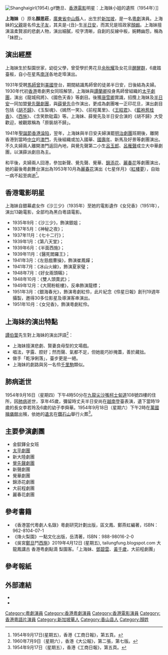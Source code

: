 [[File:Shanghaigirl(1954).gif|thumb]]艷旦、[[香港電影|香港電影]]明星：上海妹小姐的遺照（1954年）]]

'''上海妹'''（{{bd|1909年||1954年|9月16日}}）原名'''顏思莊'''，[[廣東省|廣東省]][[中山縣|中山縣]]人，出生於[[新加坡|新加坡]]，是一名[[粵劇|粵劇]]演員。上海妹的[[父親|父親]]是名伶[[顏傑卿|太子友]]，其夫是-{丑}-生[[半日安|半日安]]，而其兄是班政家[[顏蝦|顏蝦]]。上海妹擅演溫柔賢淑的悲劇人物，演出細膩，咬字清晰，自創的反線中板，婉轉幽怨，稱為「妹腔」。 

== 演出經歷 ==
上海妹生於梨園世家，幼從父學，曾受學於男花旦[[余秋耀|余秋耀]]及女花旦[[醒醒群|醒醒群]]，6歲踏臺板，自小在星馬[[南洋|南洋]]各地走埠演出。

1931年受聘[[馬師曾|馬師曾]]到[[美國|美國]]登台，期間結識馬師曾的徒弟半日安，日後結為夫婦。1930年代初[[香港|香港]]粵劇男女同班解禁，上海妹與[[譚蘭卿|譚蘭卿]]投身馬師曾組織的[[太平劇團|太平劇團]]，演出《龍城飛將》、《國色天香》等劇目。後獲[[唐雪卿|唐雪卿]]賞識，招攬上海妹及[[半日安|半日安]]一同加盟[[覺先聲劇團|覺先聲劇團]]，與[[薛覺先|薛覺先]]合作演出，更成為劇團唯一正印花旦，演出劇目包括《[[胡不歸|胡不歸]]》、《玉梨魂》、《嫣然一笑》、《前程萬里》、《[[王昭君|王昭君]]》、《[[藍袍惹桂香|藍袍惹桂香]]》、《[[西施|西施]]》、《含笑飲砒霜》等。上海妹、薛覺先及半日安合演的《胡不歸》大受歡迎，被觀眾稱為「原裝胡不歸」。

1941年[[聖誕節|聖誕節]][[香港淪陷|香港淪陷]]，翌年，上海妹與半日安夫婦演罷[[明治劇團|明治劇團]]班期後，離開香港到當時[[中立|中立]]的[[澳門|澳門]]，先後組織或加入國華、[[國壽年劇團|國壽年]]、新馬及好景等劇團演出。不久夫婦兩人離開澳門返回內地，與覺先聲第二小生[[呂玉郎|呂玉郎]]、[[呂雁聲|呂雁聲]]成立大中華劇團，以演薛派劇目為主。

和平後，夫婦兩人回港，參加新聲、覺先聲、覺華、[[錦添花劇團|錦添花]]、[[麗春花劇團|麗春花]]等劇團演出，她的最後粵劇舞台演出為1953年10月為[[麗春花劇團|麗春花]]演出《七星伴月》（[[紅樓夢|紅樓夢]]），自始一病不起至病逝<ref>1954年9月17日(星期五)，香港《工商日報》，第五頁。</ref>。

== 香港電影明星 ==
上海妹自銀幕處女作《沙三少》（1935年）至她的電影遺作《女兒香》（1951年），演出13齣電影，全部均為黑白粵語電影。
* 1935年9月：《沙三少》，飾演銀姐；
* 1937年5月：《神秘之夜》；
* 1937年11月：《七十二行》；
* 1939年1月：《第八天堂》；
* 1939年6月：《半面西施》；
* 1939年11月：《醫死閻羅王》；
* 1941年3月：《左慈戲曹操》，飾演崔鳳嬋；
* 1941年7月：《冰山火線》，飾演夏家璧；
* 1948年7月：《好女兩頭瞞》；
* 1948年10月：《雙人頭賣武》；
* 1949年12月：《大鬧粉粧樓》，反串飾演龍標；
* 1951年3月：《銀海春光》，飾演粵劇紅伶，此片紀念《伶星日報》創刊19週年攝製，邀得30多位影星及導演客串演出。
* 1951年10月：《女兒香》，飾演粵劇紅伶。

== 上海妹的演出特點 ==
[[譚伯葉|譚伯葉]]先生對上海妹的演出評語<ref>1960年7月9日（星期六），香港《大公報》，第二張，第七版。</ref>：
* 上海妹擅演悲劇、賢妻良母型的文場戲。
* 唱法，字露、腔好；然而聲、氣都不足，但她能巧妙掩蓋，善於藏拙。
* 做手「乾淨俐落」，臺步更是一絕。
* 上海妹的劇路與另一名伶[[千里駒|千里駒]]類似。

== 肺病逝世 ==
1954年9月16日（星期四）下午4時50分在[[九龍|九龍]][[尖沙嘴|尖沙嘴]][[柯士甸道|柯士甸道]]108號四樓的住所，因[[肺病|肺病]]逝世，享年45歲，彌留時丈夫半日安尚在[[越南|越南]]登臺表演，遺下當時19歲的長女李若玲及6歲的幼子李舜華。1954年9月18日（星期六）下午2時在[[萬國殯儀館|萬國殯儀館]]出殯，依她的[[遺言|遺言]]在[[鑽石山|鑽石山]]舉行火葬<ref>1954年9月17日（星期五），香港《工商日報》，第五頁。</ref>。

== 主要參演劇團 ==
* 金釵鐸全女班
* [[太平劇團|太平劇團]]
* 新大陸劇團
* [[覺先聲劇團|覺先聲劇團]]
* 新聲劇團
* 覺華劇團
* 錦添花劇團
* ⼤前程劇團
* 麗春花劇團

== 參考書籍 ==
* 《香港當代粵劇人名錄》粵劇研究計劃出版，區文鳳、鄭燕虹編著，ISBN：962-8104-07-1
* 《烽火梨園》一點文化出版，岳清著，ISBN：988-98016-2-0
* 《吳宮[[鄭旦|鄭旦]]鬥[[西施|西施]]》2019年4⽉12⽇ (星期五), tailungfung.blogspot.com 大龍鳳講古 香港粤劇點滴 梨園客。「上海妹、[[鄧碧雲|鄧碧雲]]、[[黃千歲|黃千歲]]，⼤前程劇團」

== 參考報紙 ==
<div class="references-small">
<references />
</div>

==外部連結==
* {{imdb name|6024813}}
* {{hkmdb name|189}} 

[[Category:粵劇演員|Category:粵劇演員]]
[[Category:香港粵劇演員|Category:香港粵劇演員]]
[[Category:香港電影演員|Category:香港電影演員]]
[[Category:香港粵語片演員|Category:香港粵語片演員]]
[[Category:新加坡華人|Category:新加坡華人]]
[[Category:香山县人|Category:香山县人]]
[[Category:顏姓|Category:顏姓]]